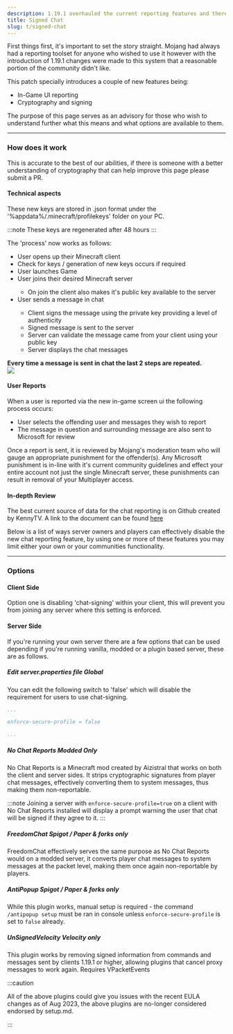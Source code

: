 ```yaml
---
description: 1.19.1 overhauled the current reporting features and therefore caused a lot of panic, this page is written to cut through the misinformation and provide the facts.
title: Signed Chat
slug: t/signed-chat
---
```



First things first, it's important to set the story straight. Mojang had always had a reporting toolset for anyone who wished to use it however with the introduction of 1.19.1 changes were made to this system that a reasonable portion of the community didn't like.

This patch specially introduces a couple of new features being:

<ul class="pl-5 list-disc">
  <li>In-Game UI reporting</li>
  <li>Cryptography and signing</li>
</ul>

The purpose of this page serves as an advisory for those who wish to understand further what this means and what options are available to them.

* * *

### How does it work

This is accurate to the best of our abilities, if there is someone with a better understanding of cryptography that can help improve this page please submit a PR.

#### Technical aspects

These new keys are stored in .json format under the '%appdata%/.minecraft/profilekeys' folder on your PC.

:::note
These keys are regenerated after 48 hours
:::

The 'process' now works as follows:

<ul class="pl-5 list-disc">
  <li>User opens up their Minecraft client</li>
  <li>Check for keys / generation of new keys occurs if required</li>
  <li>User launches Game</li>
  <li>User joins their desired Minecraft server</li>
  <ul class="pl-5 list-disc">
    <li>On join the client also makes it's public key available to the server</li>
  </ul>
  <li>User sends a message in chat</li>
  <ul class="pl-5 list-disc">
    <li>Client signs the message using the private key providing a level of authenticity</li>
    <li>Signed message is sent to the server</li>
    <li>Server can validate the message came from your client using your public key</li>
    <li>Server displays the chat messages</li>
  </ul>
</ul>

<strong>Every time a message is sent in chat the last 2 steps are repeated.</strong>
<br/>
<img src="https://camo.githubusercontent.com/55063c3d3a211b6bf5648f559ee00579f03b1bd651e3980aa358d203a0ca7443/68747470733a2f2f692e696d6775722e636f6d2f6c6a69666d79302e706e67"/>

#### User Reports

When a user is reported via the new in-game screen ui the following process occurs:

<ul class="pl-5 list-disc">
  <li>User selects the offending user and messages they wish to report</li>
  <li>The message in question and surrounding message are also sent to Microsoft for review</li>
</ul>

Once a report is sent, it is reviewed by Mojang's moderation team who will gauge an appropriate punishment for the offender(s). Any Microsoft punishment is in-line with it's current community guidelines and effect your entire account not just the single Minecraft server, these punishments can result in removal of your Multiplayer access.

#### In-depth Review

The best current source of data for the chat reporting is on Github created by KennyTV. A link to the document can be found [here](https://gist.github.com/kennytv/ed783dd244ca0321bbd882c347892874#file-readme-md)

Below is a list of ways server owners and players can effectively disable the new chat reporting feature, by using one or more of these features you may limit either your own or your communities functionality.

* * *

### Options

#### Client Side

Option one is disabling 'chat-signing' within your client, this will prevent you from joining any server where this setting is enforced.

#### Server Side

If you're running your own server there are a few options that can be used depending if you're running vanilla, modded or a plugin based server, these are as follows.

##### Edit server.properties file <MainStatusPill info>Global</MainStatusPill>

You can edit the following switch to 'false' which will disable the requirement for users to use chat-signing. 

```yaml
...

enforce-secure-profile = false

...
```

##### No Chat Reports <MainStatusPill info>Modded Only</MainStatusPill>

No Chat Reports is a Minecraft mod created by Aizistral that works on both the client and server sides. It strips cryptographic signatures from player chat messages, effectively converting them to system messages, thus making them non-reportable.

:::note
Joining a server with `enforce-secure-profile=true` on a client with No Chat Reports installed will display a prompt warning the user that chat will be signed if they agree to it.
:::

<LinkCard
  title="Download"
  description="Download a copy of No Chat Reports via modrinth.com"
  href="https://modrinth.com/mod/no-chat-reports"
/>

##### FreedomChat <MainStatusPill info>Spigot / Paper & forks only</MainStatusPill>

FreedomChat effectively serves the same purpose as No Chat Reports would on a modded server, it converts player chat messages to system messages at the packet level, making them once again non-reportable by players.

<LinkCard
  title="Download"
  description="Download a copy of freedomchat via modrinth.com"
  href="https://modrinth.com/mod/freedomchat"
/>

##### AntiPopup <MainStatusPill info>Spigot / Paper & forks only</MainStatusPill>

While this plugin works, manual setup is required - the command `/antipopup setup` must be ran in console unless `enforce-secure-profile` is set to `false` already.  

<LinkCard
  title="Download"
  description="Download a copy of AntiPopup via spigotmc.org"
  href="https://www.spigotmc.org/resources/%E2%9C%A8-antipopup-no-chat-reports-and-popup-%E2%9C%A8.103782/"
/>

##### UnSignedVelocity <MainStatusPill info>Velocity only</MainStatusPill>

This plugin works by removing signed information from commands and messages sent by clients 1.19.1 or higher, allowing plugins that cancel proxy messages to work again. Requires VPacketEvents

<LinkCard
  title="Download"
  description="Download a copy of UnSignedVelocity via github.com from 4drian3d"
  href="https://github.com/4drian3d/UnSignedVelocity"
/>

:::caution

All of the above plugins could give you issues with the recent EULA changes as of Aug 2023, the above plugins are no-longer considered endorsed by setup.md.

:::
